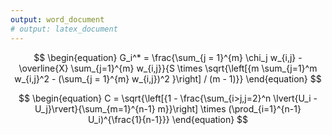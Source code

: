 ```yaml
---
output: word_document
# output: latex_document
---
```


$$
\begin{equation}
G_i^* = \frac{\sum_{j = 1}^{m} \chi_j w_{i,j} - \overline{X} \sum_{j=1}^{m} w_{i,j}}{S \times \sqrt{\left[{m \sum_{j=1}^m w_{i,j}^2 - (\sum_{j = 1}^{m} w_{i,j})^2 }\right] / (m - 1)}}
\end{equation}
$$


$$
\begin{equation}
C = \sqrt{\left[{1 - \frac{\sum_{i>j,j=2}^n \lvert{U_i - U_j}\rvert}{\sum_{m=1}^{n-1} m}}\right] \times (\prod_{i=1}^{n-1} U_i)^{\frac{1}{n-1}}}
\end{equation}
$$
